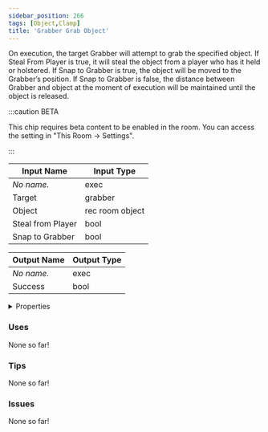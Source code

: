 ```yaml
---
sidebar_position: 266
tags: [Object,Clamp]
title: 'Grabber Grab Object'
---
```


On execution, the target Grabber will attempt to grab the specified object. If Steal From Player is true, it will steal the object from a player who has it held or holstered. If Snap to Grabber is true, the object will be moved to the Grabber’s position. If Snap to Grabber is false, the distance between Grabber and object at the moment of execution will be maintained until the object is released.

:::caution BETA

This chip requires beta content to be enabled in the room. You can access the setting in "This Room -> Settings".

:::


<EsbSvg />

| Input Name | Input Type |
|-----------|-----------|
| *No name.* | exec |
| Target | grabber |
| Object | rec room object |
| Steal from Player | bool |
| Snap to Grabber | bool |

| Output Name | Output Type |
|-----------|-----------|
| *No name.* | exec |
| Success | bool |


<details>
  <summary>Properties</summary>
  <div>
    <div>
    <table>
      <thead>
        <tr>
          <th>Is beta required?</th>
          <th>✅</th>
        </tr>
        <tr>
          <th>Is this chip a trolling risk?</th>
          <th>❌</th>
        </tr>
        <tr>
          <th>Is this chip a role assignment risk?</th>
          <th>❌</th>
        </tr>
        <tr>
          <th>Chip UUID</th>
          <th>36668004-5384-44df-901e-bd3324675838</th>
        </tr>
      </thead>
    </table>
    </div>
  </div>
</details>

### Uses

None so far!

### Tips

None so far!

### Issues

None so far!